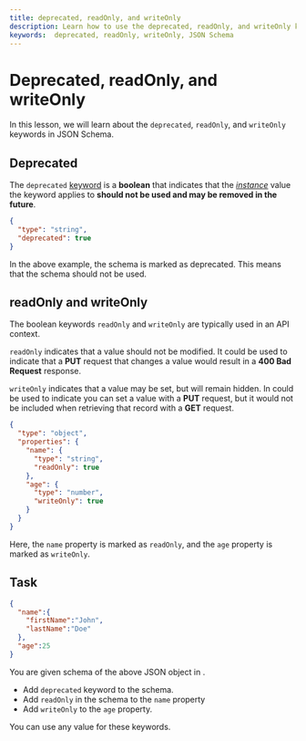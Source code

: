 ```yaml
---
title: deprecated, readOnly, and writeOnly
description: Learn how to use the deprecated, readOnly, and writeOnly keywords in JSON Schema
keywords:  deprecated, readOnly, writeOnly, JSON Schema
---
```


# Deprecated, readOnly, and writeOnly

In this lesson, we will learn about the `deprecated`, `readOnly`, and `writeOnly` keywords in JSON Schema.

## Deprecated

The `deprecated` [keyword](https://json-schema.org/learn/glossary#subschema) is a **boolean** that indicates that the [_instance_](https://json-schema.org/learn/glossary#instance) value the keyword applies to **should not be used and may be removed in the future**.

```json
{
  "type": "string",
  "deprecated": true
}
```

In the above example, the schema is marked as deprecated. This means that the schema should not be used.

## readOnly and writeOnly

The boolean keywords `readOnly` and `writeOnly` are typically used in an API context.

`readOnly` indicates that a value should not be modified. It could be used to indicate that a **PUT** request that changes a value would result in a **400 Bad Request** response. 

`writeOnly` indicates that a value may be set, but will remain hidden. In could be used to indicate you can set a value with a **PUT** request, but it would not be included when retrieving that record with a **GET** request.

```json
{
  "type": "object",
  "properties": {
    "name": {
      "type": "string",
      "readOnly": true
    },
    "age": {
      "type": "number",
      "writeOnly": true
    }
  }
}
```

Here, the `name` property is marked as `readOnly`, and the `age` property is marked as `writeOnly`.


## Task 

```json
{
  "name":{
    "firstName":"John",
    "lastName":"Doe"
  },
  "age":25
}

``` 
You are given schema of the above JSON object in <SideEditorLink/>.
- Add `deprecated` keyword to the schema. 
- Add `readOnly` in the schema to the `name` property 
- Add `writeOnly` to the `age` property.
  
You can use any value for these keywords.